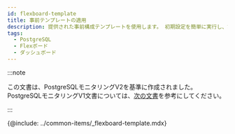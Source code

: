 ```yaml
---
id: flexboard-template
title: 事前テンプレートの適用
description: 提供された事前構成テンプレートを使用します。 初期設定を簡単に実行し、設定を変更して利用することができます。
tags:
  - PostgreSQL
  - Flexボード
  - ダッシュボード
---
```


:::note

この文書は、PostgreSQLモニタリングV2を基準に作成されました。PostgreSQLモニタリングV1文書については、[次の文書](../postgresql-v1/flexboard-template)を参考にしてください。

:::

{@include: ../common-items/_flexboard-template.mdx}
